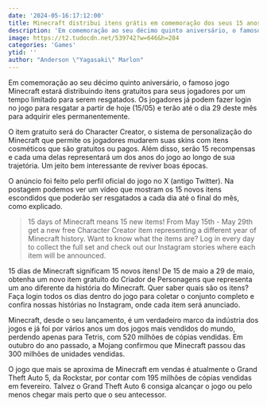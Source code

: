 ```yaml
---
date: '2024-05-16:17:12:00'
title: Minecraft distribui itens grátis em comemoração dos seus 15 anos
description: 'Em comemoração ao seu décimo quinto aniversário, o famoso jogo Minecraft estará distribuindo itens gratuitos para seus jogadores por um tempo limitado para serem resgatados. Os jogadores já podem fazer login no jogo para resgatar a partir de hoje (15/05) e terão até o dia 29 deste mês para adquirir eles permanentemente.'
image: https://t2.tudocdn.net/539742?w=646&h=284
categories: 'Games'
ytid: ''
author: "Anderson \"Yagasaki\" Marlon"
---
```


Em comemoração ao seu décimo quinto aniversário, o famoso jogo Minecraft estará distribuindo itens gratuitos para seus jogadores por um tempo limitado para serem resgatados. Os jogadores já podem fazer login no jogo para resgatar a partir de hoje (15/05) e terão até o dia 29 deste mês para adquirir eles permanentemente.

O item gratuito será do Character Creator, o sistema de personalização do Minecraft que permite os jogadores mudarem suas skins com itens cosméticos que são gratuitos ou pagos. Além disso, serão 15 recompensas e cada uma delas representará um dos anos do jogo ao longo de sua trajetória. Um jeito bem interessante de reviver boas épocas.

O anúncio foi feito pelo perfil oficial do jogo no X (antigo Twitter). Na postagem podemos ver um vídeo que mostram os 15 novos itens escondidos que poderão ser resgatados a cada dia até o final do mês, como explicado.

> 15 days of Minecraft means 15 new items! From May 15th - May 29th get a new free Character Creator item representing a different year of Minecraft history. Want to know what the items are? Log in every day to collect the full set and check out our Instagram stories where each item will be announced.

15 dias de Minecraft significam 15 novos itens! De 15 de maio a 29 de maio, obtenha um novo item gratuito do Criador de Personagens que representa um ano diferente da história do Minecraft. Quer saber quais são os itens? Faça login todos os dias dentro do jogo para coletar o conjunto completo e confira nossas histórias no Instagram, onde cada item será anunciado.

Minecraft, desde o seu lançamento, é um verdadeiro marco da indústria dos jogos e já foi por vários anos um dos jogos mais vendidos do mundo, perdendo apenas para Tetris, com 520 milhões de cópias vendidas. Em outubro do ano passado, a Mojang confirmou que Minecraft passou das 300 milhões de unidades vendidas.

O jogo que mais se aproxima de Minecraft em vendas é atualmente o Grand Theft Auto 5, da Rockstar, por contar com 195 milhões de cópias vendidas em fevereiro. Talvez o Grand Theft Auto 6 consiga alcançar o jogo ou pelo menos chegar mais perto que o seu antecessor.
